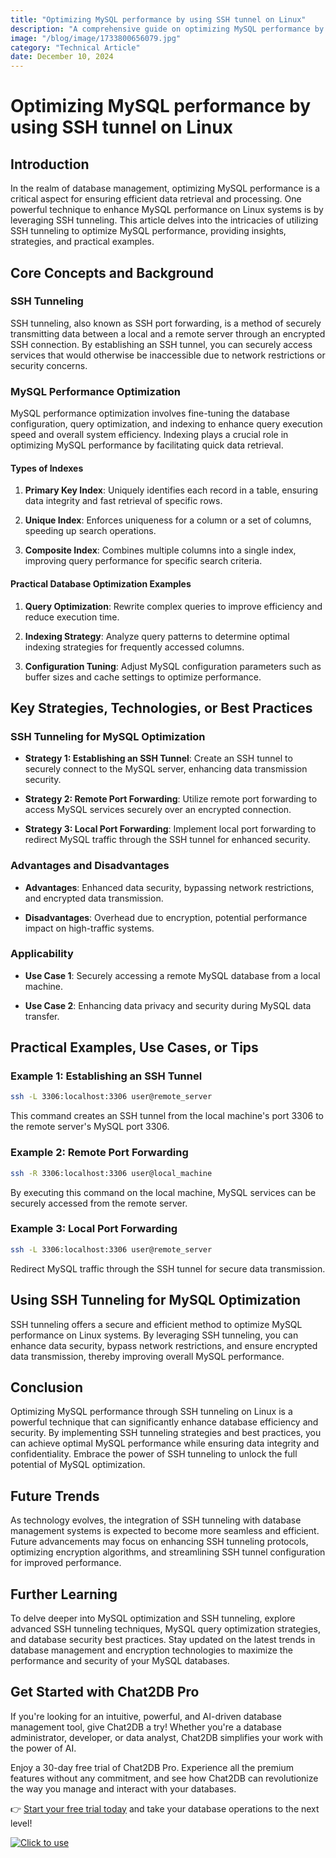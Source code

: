 ```yaml
---
title: "Optimizing MySQL performance by using SSH tunnel on Linux"
description: "A comprehensive guide on optimizing MySQL performance by utilizing SSH tunnel on Linux, covering key concepts, strategies, practical examples, and tools."
image: "/blog/image/1733800656079.jpg"
category: "Technical Article"
date: December 10, 2024
---
```


# Optimizing MySQL performance by using SSH tunnel on Linux


<Authors date="December 10, 2024">
  <Author name="Ethan Clarke" link="https://chat2db.ai" />
</Authors>

## Introduction

In the realm of database management, optimizing MySQL performance is a critical aspect for ensuring efficient data retrieval and processing. One powerful technique to enhance MySQL performance on Linux systems is by leveraging SSH tunneling. This article delves into the intricacies of utilizing SSH tunneling to optimize MySQL performance, providing insights, strategies, and practical examples.

## Core Concepts and Background

### SSH Tunneling

SSH tunneling, also known as SSH port forwarding, is a method of securely transmitting data between a local and a remote server through an encrypted SSH connection. By establishing an SSH tunnel, you can securely access services that would otherwise be inaccessible due to network restrictions or security concerns.

### MySQL Performance Optimization

MySQL performance optimization involves fine-tuning the database configuration, query optimization, and indexing to enhance query execution speed and overall system efficiency. Indexing plays a crucial role in optimizing MySQL performance by facilitating quick data retrieval.

#### Types of Indexes

1. **Primary Key Index**: Uniquely identifies each record in a table, ensuring data integrity and fast retrieval of specific rows.

2. **Unique Index**: Enforces uniqueness for a column or a set of columns, speeding up search operations.

3. **Composite Index**: Combines multiple columns into a single index, improving query performance for specific search criteria.

#### Practical Database Optimization Examples

1. **Query Optimization**: Rewrite complex queries to improve efficiency and reduce execution time.

2. **Indexing Strategy**: Analyze query patterns to determine optimal indexing strategies for frequently accessed columns.

3. **Configuration Tuning**: Adjust MySQL configuration parameters such as buffer sizes and cache settings to optimize performance.

## Key Strategies, Technologies, or Best Practices

### SSH Tunneling for MySQL Optimization

- **Strategy 1: Establishing an SSH Tunnel**: Create an SSH tunnel to securely connect to the MySQL server, enhancing data transmission security.

- **Strategy 2: Remote Port Forwarding**: Utilize remote port forwarding to access MySQL services securely over an encrypted connection.

- **Strategy 3: Local Port Forwarding**: Implement local port forwarding to redirect MySQL traffic through the SSH tunnel for enhanced security.

### Advantages and Disadvantages

- **Advantages**: Enhanced data security, bypassing network restrictions, and encrypted data transmission.

- **Disadvantages**: Overhead due to encryption, potential performance impact on high-traffic systems.

### Applicability

- **Use Case 1**: Securely accessing a remote MySQL database from a local machine.

- **Use Case 2**: Enhancing data privacy and security during MySQL data transfer.

## Practical Examples, Use Cases, or Tips

### Example 1: Establishing an SSH Tunnel

```bash
ssh -L 3306:localhost:3306 user@remote_server
```

This command creates an SSH tunnel from the local machine's port 3306 to the remote server's MySQL port 3306.

### Example 2: Remote Port Forwarding

```bash
ssh -R 3306:localhost:3306 user@local_machine
```

By executing this command on the local machine, MySQL services can be securely accessed from the remote server.

### Example 3: Local Port Forwarding

```bash
ssh -L 3306:localhost:3306 user@remote_server
```

Redirect MySQL traffic through the SSH tunnel for secure data transmission.

## Using SSH Tunneling for MySQL Optimization

SSH tunneling offers a secure and efficient method to optimize MySQL performance on Linux systems. By leveraging SSH tunneling, you can enhance data security, bypass network restrictions, and ensure encrypted data transmission, thereby improving overall MySQL performance.

## Conclusion

Optimizing MySQL performance through SSH tunneling on Linux is a powerful technique that can significantly enhance database efficiency and security. By implementing SSH tunneling strategies and best practices, you can achieve optimal MySQL performance while ensuring data integrity and confidentiality. Embrace the power of SSH tunneling to unlock the full potential of MySQL optimization.

## Future Trends

As technology evolves, the integration of SSH tunneling with database management systems is expected to become more seamless and efficient. Future advancements may focus on enhancing SSH tunneling protocols, optimizing encryption algorithms, and streamlining SSH tunnel configuration for improved performance.

## Further Learning

To delve deeper into MySQL optimization and SSH tunneling, explore advanced SSH tunneling techniques, MySQL query optimization strategies, and database security best practices. Stay updated on the latest trends in database management and encryption technologies to maximize the performance and security of your MySQL databases.

## Get Started with Chat2DB Pro

If you're looking for an intuitive, powerful, and AI-driven database management tool, give Chat2DB a try! Whether you're a database administrator, developer, or data analyst, Chat2DB simplifies your work with the power of AI.

Enjoy a 30-day free trial of Chat2DB Pro. Experience all the premium features without any commitment, and see how Chat2DB can revolutionize the way you manage and interact with your databases.

👉 [Start your free trial today](https://chat2db.ai/pricing) and take your database operations to the next level!


[![Click to use](/image/blog/bg/chat2db.jpg)](https://chat2db.ai/)
